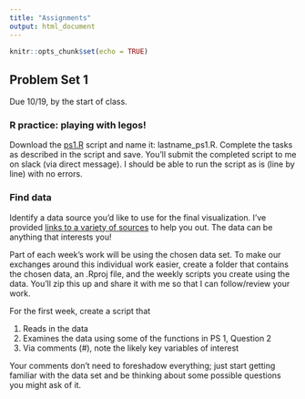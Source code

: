 ```yaml
---
title: "Assignments"
output: html_document
---
```


```r
knitr::opts_chunk$set(echo = TRUE)
```

## Problem Set 1

Due 10/19, by the start of class.

### R practice: playing with legos!
Download the [ps1.R](../ps/ps1.R) script and name it: lastname_ps1.R. Complete the tasks as described in the script and save. You'll submit the completed script to me on slack (via direct message). I should be able to run the script as is (line by line) with no errors.

### Find data
Identify a data source you'd like to use for the final visualization. I've provided [links to a variety of sources](../resources/) to help you out. The data can be anything that interests you! 

Part of each week's work will be using the chosen data set. To make our exchanges around this individual work easier, create a folder that contains the chosen data, an .Rproj file, and the weekly scripts you create using the data. You'll zip this up and share it with me so that I can follow/review your work.

For the first week, create a script that

1. Reads in the data
2. Examines the data using some of the functions in PS 1, Question 2
3. Via comments (#), note the likely key variables of interest

Your comments don't need to foreshadow everything; just start getting familiar with the data set and be thinking about some possible questions you might ask of it.